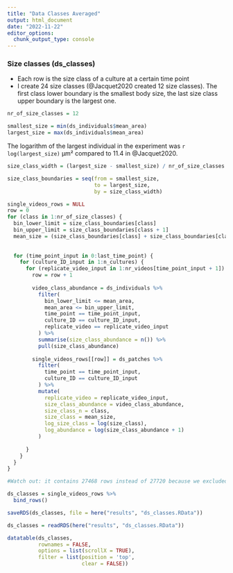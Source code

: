 ```yaml
---
title: "Data Classes Averaged"
output: html_document
date: "2022-11-22"
editor_options: 
  chunk_output_type: console
---
```


### Size classes (ds_classes)

-   Each row is the size class of a culture at a certain time point
-   I create 24 size classes (@Jacquet2020 created 12 size classes). The first class lower boundary is the smallest body size, the last size class upper boundary is the largest one.

```r
nr_of_size_classes = 12

smallest_size = min(ds_individuals$mean_area)
largest_size = max(ds_individuals$mean_area)
```

The logarithm of the largest individual in the experiment was `r log(largest_size)` μm² compared to 11.4 in @Jacquet2020.

```r
size_class_width = (largest_size - smallest_size) / nr_of_size_classes

size_class_boundaries = seq(from = smallest_size,
                            to = largest_size,
                            by = size_class_width)

single_videos_rows = NULL
row = 0
for (class in 1:nr_of_size_classes) {
  bin_lower_limit = size_class_boundaries[class]
  bin_upper_limit = size_class_boundaries[class + 1]
  mean_size = (size_class_boundaries[class] + size_class_boundaries[class + 1]) / 2
  
  
  for (time_point_input in 0:last_time_point) {
    for (culture_ID_input in 1:n_cultures) {
      for (replicate_video_input in 1:nr_videos[time_point_input + 1]) {
        row = row + 1
        
        video_class_abundance = ds_individuals %>%
          filter(
            bin_lower_limit <= mean_area,
            mean_area <= bin_upper_limit,
            time_point == time_point_input,
            culture_ID == culture_ID_input,
            replicate_video == replicate_video_input
          ) %>%
          summarise(size_class_abundance = n()) %>%
          pull(size_class_abundance)
        
        single_videos_rows[[row]] = ds_patches %>%
          filter(
            time_point == time_point_input,
            culture_ID == culture_ID_input
          ) %>%
          mutate(
            replicate_video = replicate_video_input,
            size_class_abundance = video_class_abundance,
            size_class_n = class,
            size_class = mean_size,
            log_size_class = log(size_class),
            log_abundance = log(size_class_abundance + 1)
          )
        
      }
    }
  }
}

#Watch out: it contains 27468 rows instead of 27720 because we excluded already culture_ID = 60, which I spilled during the experiment.

ds_classes = single_videos_rows %>%
  bind_rows()

saveRDS(ds_classes, file = here("results", "ds_classes.RData"))
```

```r
ds_classes = readRDS(here("results", "ds_classes.RData"))
```

```r
datatable(ds_classes,
          rownames = FALSE,
          options = list(scrollX = TRUE),
          filter = list(position = 'top', 
                        clear = FALSE))
```
